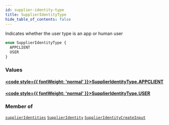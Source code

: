 ```yaml
---
id: supplier-identity-type
title: SupplierIdentityType
hide_table_of_contents: false
---
```








Indicates whether the user type is an app or human user

```graphql
enum SupplierIdentityType {
  APPCLIENT
  USER
}
```


### Values

#### [<code style={{ fontWeight: 'normal' }}>SupplierIdentityType.<b>APPCLIENT</b></code>](#) 
> 
> 

#### [<code style={{ fontWeight: 'normal' }}>SupplierIdentityType.<b>USER</b></code>](#) 
> 
> 



### Member of

[`supplierIdentities`](/supply/api/graphql-admin/reference/queries/supplier-identities)  <Badge class="secondary" text="query"/><Bullet />[`SupplierIdentity`](/supply/api/graphql-admin/reference/objects/supplier-identity)  <Badge class="secondary" text="object"/><Bullet />[`SupplierIdentityCreateInput`](/supply/api/graphql-admin/reference/inputs/supplier-identity-create-input)  <Badge class="secondary" text="input"/>



